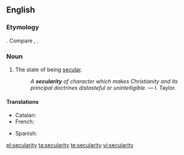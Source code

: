 ==English==
{{wikipedia}}

===Etymology===
{{suffix|secular|ity}}. Compare {{etyl|fr|-}} {{term|sécularité|lang=fr}}, {{etyl|la|-}} {{term|saecularitas|lang=la}}.

===Noun===
{{en-noun|secularities|-}}

# The state of being [[secular]].
#: ''A '''secularity''' of character which makes Christianity and its principal doctrines distasteful or unintelligible.'' &mdash; I. Taylor.

====Translations====
{{trans-top|state of being secular}}
* Catalan: {{t-|ca|secularitat|f}}
* French: {{t+|fr|sécularité|f}}
{{trans-mid}}
* Spanish: {{t+|es|secularidad|f}}
{{trans-bottom}}

[[pl:secularity]]
[[ta:secularity]]
[[te:secularity]]
[[vi:secularity]]
